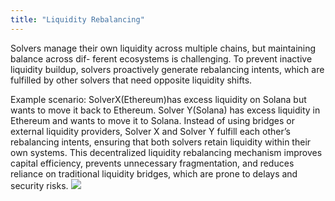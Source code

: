 ```yaml
---
title: "Liquidity Rebalancing"
---
```


Solvers manage their own liquidity across multiple chains, but maintaining balance across dif-
ferent ecosystems is challenging. To prevent inactive liquidity buildup, solvers proactively generate
rebalancing intents, which are fulfilled by other solvers that need opposite liquidity shifts.

Example scenario: SolverX(Ethereum)has excess liquidity on Solana but wants to move it back to
Ethereum. Solver Y(Solana) has excess liquidity in Ethereum and wants to move it to Solana. Instead
of using bridges or external liquidity providers, Solver X and Solver Y fulfill each other’s rebalancing
intents, ensuring that both solvers retain liquidity within their own systems. This decentralized
liquidity rebalancing mechanism improves capital efficiency, prevents unnecessary fragmentation,
and reduces reliance on traditional liquidity bridges, which are prone to delays and security risks.
<img className=" h-full w-full" src="/images/Rebalancing.png" />
